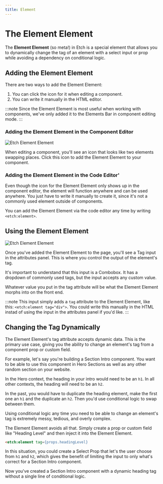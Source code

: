 ```yaml
---
title: Element
---
```



# The Element Element

<VersionBadge version="1.0.0-alpha-3" />

The **Element Element** (so meta!) in Etch is a special element that allows you to dynamically change the tag of an element with a select input or prop while avoiding a dependency on conditional logic.

## Adding the Element Element

There are two ways to add the Element Element:

1. You can click the icon for it when editing a component.
2. You can write it manually in the HTML editor.

:::note
Since the Element Element is most useful when working with components, we've only added it to the Elements Bar in component editing mode. 
:::

### Adding the Element Element in the Component Editor

![Etch Element Element](../img/etch-element-element.webp)

When editing a component, you'll see an icon that looks like two elements swapping places. Click this icon to add the Element Element to your component.

### Adding the Element Element in the Code Editor'

Even though the icon for the Element Element only shows up in the component editor, the element will function anywhere and can be used anywhere. You just have to write it manually to create it, since it's not a commonly used element outside of components.

You can add the Element Element via the code editor any time by writing `<etch:element>`.

## Using the Element Element

![Etch Element Element](../img/etch-element-element-tag.webp)

Once you've added the Element Element to the page, you'll see a Tag input in the attributes panel. This is where you control the output of the element's tag.

It's important to understand that this input is a Combobox. It has a dropdown of commonly used tags, but the input accepts any custom value. 

Whatever value you put in the tag attribute will be what the Element Element morphs into on the front end.

:::note
This input simply adds a `tag` attribute to the Element Element, like this: `<etch:element tag="div">`. You could write this manually in the HTML instad of using the input in the attributes panel if you'd like.
:::

## Changing the Tag Dynamically

The Element Element's tag attribute accepts dynamic data. This is the primary use case, giving you the ability to change an element's tag from a component prop or custom field.

For example, let's say you're building a Section Intro component. You want to be able to use this component in Hero Sections as well as any other random section on your website.

In the Hero context, the heading in your intro would need to be an `h1`. In all other contexts, the heading will need to be an `h2`.

In the past, you would have to duplicate the heading element, make the first one an `h1` and the duplicate an `h2`. Then you'd use conditional logic to swap between them.

Using conditional logic any time you need to be able to change an element's tag is extremely messy, tedious, and overly complex.

The Element Element avoids all that. Simply create a prop or custom field like "Heading Level" and then inject it into the Element Element.

```HTML
<etch:element tag={props.headingLevel}
```

In this situation, you could create a Select Prop that let's the user choose from `h1` and `h2`, which gives the benefit of limiting the input to only what's correct for a Section Intro component.

Now you've created a Section Intro component with a dynamic heading tag without a single line of conditional logic.
